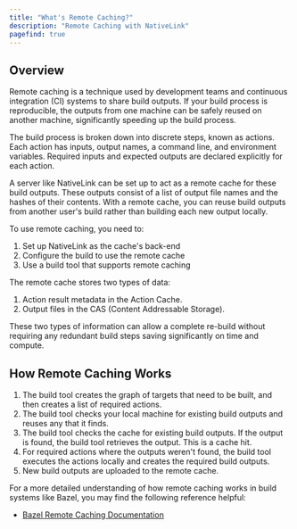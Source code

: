 ```yaml
---
title: "What's Remote Caching?"
description: "Remote Caching with NativeLink"
pagefind: true
---
```


## Overview

Remote caching is a technique used by development teams and continuous
integration (CI) systems to share build outputs. If your build process is
reproducible, the outputs from one machine can be safely reused on another
machine, significantly speeding up the build process.

The build process is broken down into discrete steps, known as actions. Each
action has inputs, output names, a command line, and environment variables.
Required inputs and expected outputs are declared explicitly for each action.

A server like NativeLink can be set up to act as a remote cache for these build outputs. These
outputs consist of a list of output file names and the hashes of their contents.
With a remote cache, you can reuse build outputs from another user's build
rather than building each new output locally.

To use remote caching, you need to:

1. Set up NativeLink as the cache's back-end
2. Configure the build to use the remote cache
3. Use a build tool that supports remote caching

The remote cache stores two types of data:

1. Action result metadata in the Action Cache.
2. Output files in the CAS (Content Addressable Storage).

These two types of information can allow a complete
re-build without requiring any redundant build steps
saving significantly on time and compute.

## How Remote Caching Works

1. The build tool creates the graph of targets that need to be built, and then
   creates a list of required actions.
2. The build tool checks your local machine for existing build outputs and
   reuses any that it finds.
3. The build tool checks the cache for existing build outputs. If the output is
   found, the build tool retrieves the output. This is a cache hit.
4. For required actions where the outputs weren't found, the build tool
   executes the actions locally and creates the required build outputs.
5. New build outputs are uploaded to the remote cache.


For a more detailed understanding of how remote caching works in build systems
like Bazel, you may find the following reference helpful:

- [Bazel Remote Caching Documentation](https://bazel.build/remote/caching)
